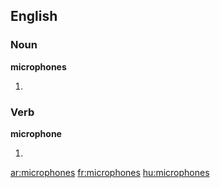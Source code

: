 ==English==

===Noun===
'''microphones'''

# {{plural of|[[microphone]]}}

===Verb===
'''microphone'''

# {{third-person singular of|[[microphone]]}}

[[ar:microphones]]
[[fr:microphones]]
[[hu:microphones]]